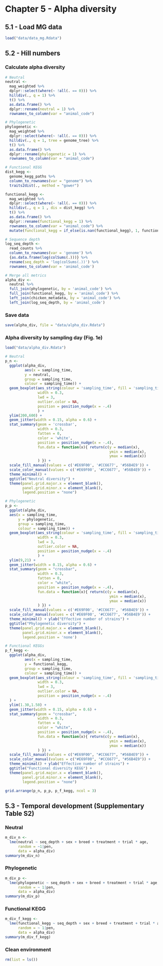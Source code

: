 # Chapter 5 - Alpha diversity

## 5.1 - Load MG data

```r
load("data/data_mg.Rdata")
```


## 5.2 - Hill numbers

### Calculate alpha diversity

```r
# Neutral
neutral <-
  mag_weighted %>% 
  dplyr::select(where(~ !all(. == 0))) %>% 
  hilldiv(., q = 1) %>%
  t() %>%
  as.data.frame() %>%
  dplyr::rename(neutral = 1) %>%
  rownames_to_column(var = "animal_code")

# Phylogenetic
phylogenetic <-
  mag_weighted %>% 
  dplyr::select(where(~ !all(. == 0))) %>%
  hilldiv(., q = 1, tree = genome_tree) %>%
  t() %>%
  as.data.frame() %>%
  dplyr::rename(phylogenetic = 1) %>%
  rownames_to_column(var = "animal_code")

# Functional KEGG
dist_kegg <-
  genome_kegg_paths %>%
  column_to_rownames(var = "genome") %>%
  traits2dist(., method = "gower")

functional_kegg <-
  mag_weighted %>%
  dplyr::select(where(~ !all(. == 0))) %>%
  hilldiv(., q = 1 , dis = dist_kegg) %>%
  t() %>%
  as.data.frame() %>%
  dplyr::rename(functional_kegg = 1) %>%
  rownames_to_column(var = "animal_code") %>%
  mutate(functional_kegg = if_else(is.nan(functional_kegg), 1, functional_kegg))

# Sequence depth
log_seq_depth <-
  read_counts %>%
  column_to_rownames(var = 'genome') %>%  
  {as.data.frame(log(colSums(.)))} %>%
  rename(seq_depth = 'log(colSums(.))') %>%
  rownames_to_column(var = 'animal_code')

# Merge all metrics
alpha_div <-
  neutral %>%
  full_join(phylogenetic, by = 'animal_code') %>%
  full_join(functional_kegg, by = 'animal_code') %>%
  left_join(chicken_metadata, by = 'animal_code') %>%
  left_join(log_seq_depth, by = 'animal_code')
```

### Save data

```r
save(alpha_div, file = "data/alpha_div.Rdata")
```

### Alpha diversity by sampling day (Fig. 1e)

```r
load("data/alpha_div.Rdata")

# Neutral
p_n <- 
  ggplot(alpha_div,
         aes(x = sampling_time,
         y = neutral,
         group = sampling_time,
         colour = sampling_time)) +
  geom_boxplot(aes_string(colour = 'sampling_time', fill = 'sampling_time'),
               width = 0.3,
               lwd = 3,
               outlier.color = NA,
               position = position_nudge(x = -.4)
               ) +
  ylim(200,600) +
  geom_jitter(width = 0.15, alpha = 0.6) +
  stat_summary(geom = 'crossbar',
               width = 0.3,
               fatten = 0,
               color = 'white',
               position = position_nudge(x = -.4),
               fun.data = function(x){ return(c(y = median(x),
                                                ymin = median(x),
                                                ymax = median(x))
               ) }) +
  scale_fill_manual(values = c('#E69F00', '#CC6677', '#56B4E9')) +
  scale_color_manual(values = c('#E69F00', '#CC6677', '#56B4E9')) +
  theme_minimal() +
  ggtitle("Neutral diversity") +
  theme(panel.grid.major.x = element_blank(),
        panel.grid.minor.x = element_blank(),
        legend.position = "none")

# Phylogenetic
p_p <- 
  ggplot(alpha_div,
  aes(x = sampling_time,
      y = phylogenetic,
      group = sampling_time,
      colour = sampling_time)) +
  geom_boxplot(aes_string(colour = 'sampling_time', fill = 'sampling_time'),
               width = 0.3,
               lwd = 3,
               outlier.color = NA,
               position = position_nudge(x = -.4)
               ) +
  ylim(9,21) +
  geom_jitter(width = 0.15, alpha = 0.6) +
  stat_summary(geom = "crossbar",
               width = 0.3,
               fatten = 0,
               color = "white",
               position = position_nudge(x = -.4),
               fun.data = function(x){ return(c(y = median(x),
                                                ymin = median(x),
                                                ymax = median(x))
               ) }) +
  scale_fill_manual(values = c('#E69F00', '#CC6677', '#56B4E9')) +
  scale_color_manual(values = c('#E69F00', '#CC6677', '#56B4E9')) +
  theme_minimal() + ylab("Effective number of strains") +
  ggtitle("Phylogenetic diversity") +
  theme(panel.grid.major.x = element_blank(),
        panel.grid.minor.x = element_blank(),
        legend.position = 'none')

# Functional KEGGs
p_f_kegg <-
  ggplot(alpha_div,
         aes(x = sampling_time,
         y = functional_kegg,
         group = sampling_time,
         colour = sampling_time)) +
  geom_boxplot(aes_string(colour = 'sampling_time', fill = 'sampling_time'),
               width = 0.3,
               lwd = 3,
               outlier.color = NA,
               position = position_nudge(x = -.4)
  ) +
  ylim(1.30,1.50) +
  geom_jitter(width = 0.15, alpha = 0.6) +
  stat_summary(geom = "crossbar",
               width = 0.3,
               fatten = 0,
               color = "white",
               position = position_nudge(x = -.4),
               fun.data = function(x){ return(c(y = median(x),
                                                ymin = median(x),
                                                ymax = median(x))
               ) }) +
  scale_fill_manual(values = c("#E69F00", "#CC6677", "#56B4E9")) +
  scale_color_manual(values = c("#E69F00", "#CC6677", "#56B4E9")) +
  theme_minimal() + ylab("Effective number of strains") +
  ggtitle("Functional diversity KEGG") +
  theme(panel.grid.major.x = element_blank(),
        panel.grid.minor.x = element_blank(),
        legend.position = "none")

grid.arrange(p_n, p_p, p_f_kegg, ncol = 3)
```


## 5.3 - Temporal development (Supplementary Table S2)

### Neutral

```r
m_div_n <-
  lme(neutral ~ seq_depth + sex + breed + treatment + trial * age,
      random = ~1|pen,
      data = alpha_div)
summary(m_div_n)
```

### Phylogenetic

```r
m_div_p <-
  lme(phylogenetic ~ seq_depth + sex + breed + treatment + trial * age,
      random = ~ 1|pen,
      data = alpha_div)
summary(m_div_p)
```

### Functional KEGG

```r
m_div_f_kegg <-
  lme(functional_kegg ~ seq_depth + sex + breed + treatment + trial * age,
      random = ~ 1|pen,
      data = alpha_div)
summary(m_div_f_kegg)
```


### Clean environment

```r
rm(list = ls())
```
